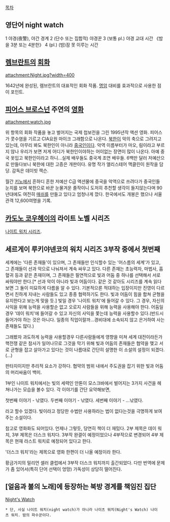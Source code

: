 [[목차]]
== 영단어 night watch ==
1 야경(夜警), 야간 경계
2 (단수 또는 집합적) 야경꾼
3 (보통 pl.) 야경 교대 시간 《밤을 3분 또는 4분한》
4 (pl.) (밤)잠 못 이루는 시간 

== [[렘브란트]]의 [[회화]] ==
attachment:Night.jpg?width=400

1642년에 완성된, 렘브란트의 대표적인 회화 작품. [[명암]] 대비를 효과적으로 사용한 점이 포인트.

== [[피어스 브로스넌]] 주연의 [[영화]] ==
attachment:watch.jpg

위 항목의 회화 작품을 놓고 벌어지는 국제 첩보전을 그린 1995년작 액션 영화. 피어스가 콧수염을 기르고 CIA요원 마이크 그래함으로 나온다. [[북한]]이 악의 축으로 그려지고 있는데, 아무리 봐도 북한인이 아니라 [[중국인]]이다. 악역 이름부터가 마오, 림이라고 부르지 않나 우리가 보면 저게 어디가 북한인이야하는 어이없는 장면이 많이 나온다. 아예 중국 옷입고 북한인이라고 하니...실제 배우들도 중국계 조연 배우들.  6백만 달러 저예산으로 만들다보니 북한에 대한 고증은 개판이다. 유명 작가 앨리스테어 맥클린이 원작을 담당. 감독은 데이빗 잭슨.

월간 [[키노]]에서 흔하디 흔한 저예산 C급 액션물에 중국을 악역으로 쓰려다가 중국인들 눈치를 보며 북한으로 바꾼 눈물겨운 졸작이니 도저히 추천할 생각이 들지않는다며 90년대에도 여전히 [[매쉬]]를 만들고 있다고 엄청나게 깠다. 한국에서도 개봉은 했으나 서울관객 12,600여명을 기록.

== [[카도노 코우헤이]]의 라이트 노벨 시리즈 ==
[[나이트 워치 시리즈]].

== 세르게이 루키야넨코의 워치 시리즈 3부작 중에서 첫번째 ==
세계에는 '다른 존재들'이 있으며, 그 존재들만 인식할수 있는 '어스름의 세계'가 있고, 그 존재들이 선과 악으로 나눠져서 계속 싸우고 있다. 다른 존재는 초능력자, 마법사, 흡혈귀 등과 같은 존재이며, 그 존재들은 필연적으로 빛과 어둠 중 하나를 선택해서 서로 싸워야만 한다.[* 선과 악이 아니라 빛과 어둠이다. 같은 것 같아도 시리즈를 계속 읽다 보면 그 둘이 미묘하게 다름을 알 수 있다. 기본적으론 적대하는 입장이지만 진영이 다르면서 친하게 지내는 사람들도 있고 종종 협력하기도 한다. 빛과 어둠이 힘을 합쳐 균형을 유지한다고 보는게 맞을 듯.] 빛일 경우 '나이트 워치'에 들어갈 수 있다. 그 경우, 자신의 사익을 위해 능력을 사용할순 없고 오로지 사람들을 위해 능력을 사용해야 한다. 어둠일 경우 '데이 워치'에 들어갈 수 있고 자신의 사익을 쫓는데 능력을 사용할수 있다.(반드시 들어가야 하는 것은 아니다. 일종의 직업이랄까...경비대에 소속되지 않고 은거하여 사는 존재들도 많다.) 

그래봤자 과도하게 능력을 사용할경우 다른사람들에게 영향을 미쳐 세계 대전이라든가 핵전쟁 같은 참사가 일어나므로 그것을 막기 위해 빛과 어둠의 존재들은 협약을 맺고 서로 균형을 잡고 살아가고 있다는 것이 나름대로 간단히 설명한 이 소설의 설정이 되겠다.(...)

판타지이지만 추리적 요소가 강하다. 협약의 범위 내에서 주도권을 잡기 위한 빛과 어둠의 머리싸움이 백미.

1부인 나이트 워치에서는 빛의 세력인 안톤이 모스크바에서 벌어지는 3가지 사건을 헤쳐나가는 모습을 볼수 있다. 각 이야기를 간단 요약해보면,

첫번째 이야기 - 낚였다.
두번째 이야기 - 낚였다.
세번째 이야기 - ...낚였다.

라고 할수 있겠다. 빛이라고 정당한 수법만 사용하라는 법이 없다는것을 극명하게 보여주는 소설이다.

참고로 영화화도 되어있다. 언제나 그렇듯, 당연히 책이 더 재밌다. 2부 제목은 데이 워치, 3부 제목은 더스크 워치다. 3부작 완결이 예정이었으나 4부작으로 변경되어 4부 제목은 현재 라스트 워치로 예정되어 있다고 한다.

'더스크 워치'라는 제목으로 영화 한편이 더 나올 예정이라 한다.

황금가지의 밀리언 셀러 클럽에서 3부작 더스크 워치까지 출간되었다. 다만 번역에 문제가 좀 있어서(특히 단어 선택이 엉망) 가독성이 상당히 떨어진다.

== [얼음과 불의 노래]에 등장하는 북방 경계를 책임진 집단 ==
[[Night's Watch]]
 * 단, 사실 나이트 워치(night watch)가 아니라 나이츠 워치(Night's Watch) 나이츠 워치. 밤의 파수꾼이다.

